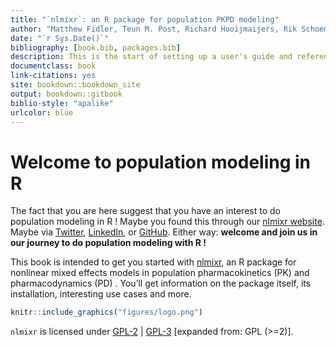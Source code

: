 ```yaml
--- 
title: "`nlmixr`: an R package for population PKPD modeling"
author: "Matthew Fidler, Teun M. Post, Richard Hooijmaijers, Rik Schoemaker, Mirjam N. Trame, Justin Wilkins, Yuan Xiong and Wenping Wang"
date: "`r Sys.Date()`"
bibliography: [book.bib, packages.bib]
description: This is the start of setting up a user's guide and reference manual for nlmixr
documentclass: book
link-citations: yes
site: bookdown::bookdown_site
output: bookdown::gitbook
biblio-style: "apalike"
urlcolor: blue
---
```


# Welcome to population modeling in R {-}
The fact that you are here suggest that you have an interest to do population modeling in R ! Maybe you found this through our [nlmixr website](http://nlmixr.org/wp/). Maybe via [Twitter](https://twitter.com/nlmixr), [LinkedIn](https://www.linkedin.com/start/join?session_redirect=https%3A%2F%2Fwww.linkedin.com%2Fgroups%2F8621368&trk=login_reg_redirect), or [GitHub](https://github.com/nlmixrdevelopment/nlmixr). Either way: **welcome and join us in our journey to do population modeling with R !**

This book is intended to get you started with [nlmixr](https://cran.r-project.org/web/packages/nlmixr/index.html), an R package for nonlinear mixed effects models in population pharmacokinetics (PK) and pharmacodynamics (PD) . You'll get information on the package itself, its installation, interesting use cases and more.

```r
knitr::include_graphics("figures/logo.png")
```

`nlmixr` is licensed under [GPL-2](https://cran.r-project.org/web/licenses/GPL-2) | [GPL-3](https://cran.r-project.org/web/licenses/GPL-3) [expanded from: GPL (>=2)].



<!-- Written in **bookdown** [@R-bookdown] and [@xie2015] -->


<!-- ```{r include=FALSE} -->
<!-- # automatically create a bib database for R packages -->
<!-- knitr::write_bib(c( -->
<!--   .packages(), 'bookdown', 'knitr', 'rmarkdown' -->
<!-- ), 'packages.bib') -->
<!-- ``` -->
